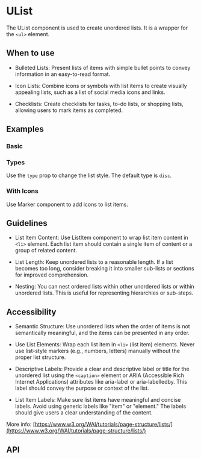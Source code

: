 

<Meta of={UList} />

# UList

The UList component is used to create unordered lists. It is a wrapper for the `<ul>` element.

## When to use

- Bulleted Lists: Present lists of items with simple bullet points to convey information in an easy-to-read format.

- Icon Lists: Combine icons or symbols with list items to create visually appealing lists, such as a list of social
  media icons and links.

- Checklists: Create checklists for tasks, to-do lists, or shopping lists, allowing users to mark items as completed.

## Examples

### Basic

<Canvas of={Basic} />

### Types

Use the `type` prop to change the list style. The default type is `disc`.

<Canvas of={Types} />

### With Icons

Use Marker component to add icons to list items.

<Canvas of={WithIcons} />

## Guidelines

- List Item Content: Use ListItem component to wrap list item content in `<li>` element. Each list item should contain
  a single item of content or a group of related content.

- List Length: Keep unordered lists to a reasonable length. If a list becomes too long, consider breaking it into smaller
  sub-lists or sections for improved comprehension.

- Nesting: You can nest ordered lists within other unordered lists or within unordered lists. This is useful
  for representing hierarchies or sub-steps.

## Accessibility

- Semantic Structure: Use unordered lists when the order of items is not semantically meaningful, and the items can be
  presented in any order.

- Use List Elements: Wrap each list item in `<li>` (list item) elements. Never use list-style markers (e.g., numbers,
  letters) manually without the proper list structure.

- Descriptive Labels: Provide a clear and descriptive label or title for the unordered list using the `<caption>`
  element or ARIA (Accessible Rich Internet Applications) attributes like aria-label or aria-labelledby. This label should
  convey the purpose or context of the list.

- List Item Labels: Make sure list items have meaningful and concise labels. Avoid using generic labels like "item"
  or "element." The labels should give users a clear understanding of the content.

More info: [https://www.w3.org/WAI/tutorials/page-structure/lists/](https://www.w3.org/WAI/tutorials/page-structure/lists/)

## API

<ArgTypes />
